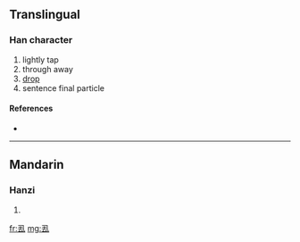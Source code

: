 ==Translingual==

===Han character===
{{Han char|rn=28|rad=厶|as=04|sn=6|four=|canj=弓土戈 (NGI)}}

# lightly tap
# through away
# [[drop]]
# sentence final particle

====References====
* {{Han ref|kx=0164.151|dkj=03080|hdz=10053.040|uh=53BE|ud=21438}}

----

==Mandarin==

===Hanzi===
{{cmn-hanzi|pin=[[dū]] ([[du1]])|wg=tu<sup>1</sup>}}

# {{defn|Mandarin|sort=厶04}}

[[fr:厾]]
[[mg:厾]]